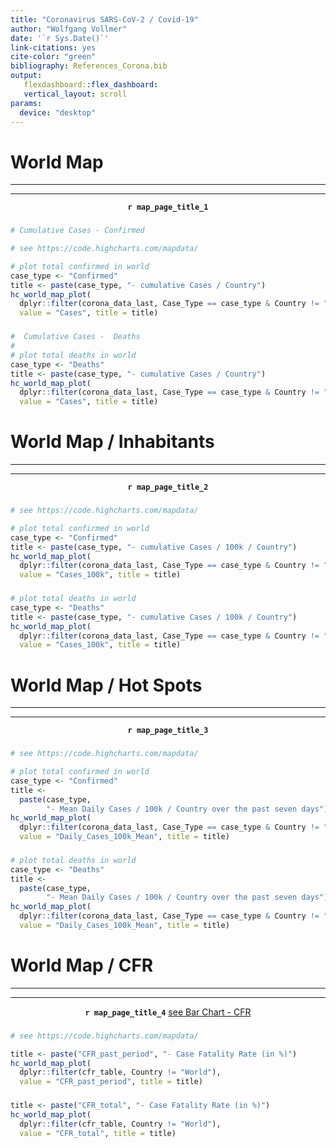 ```yaml
---
title: "Coronavirus SARS-CoV-2 / Covid-19"
author: "Wolfgang Vollmer"
date: '`r Sys.Date()`'
link-citations: yes
cite-color: "green"
bibliography: References_Corona.bib
output:
   flexdashboard::flex_dashboard:
   vertical_layout: scroll
params:
  device: "desktop"
---
```



World Map {data-navmenu="World Map"}
=====================================  

***
***


<center>**`r map_page_title_1`**</center>

###

```r
# Cumulative Cases - Confirmed

# see https://code.highcharts.com/mapdata/

# plot total confirmed in world
case_type <- "Confirmed"
title <- paste(case_type, "- cumulative Cases / Country")
hc_world_map_plot(
  dplyr::filter(corona_data_last, Case_Type == case_type & Country != "World"), 
  value = "Cases", title = title)

```


###

```r
#  Cumulative Cases -  Deaths
#  
# plot total deaths in world
case_type <- "Deaths"
title <- paste(case_type, "- cumulative Cases / Country")
hc_world_map_plot(
  dplyr::filter(corona_data_last, Case_Type == case_type & Country != "World"), 
  value = "Cases", title = title)

```


World Map / Inhabitants {data-navmenu="World Map"}
=====================================

***
***

<center>**`r map_page_title_2`**</center> 

###

```r
# see https://code.highcharts.com/mapdata/

# plot total confirmed in world
case_type <- "Confirmed"
title <- paste(case_type, "- cumulative Cases / 100k / Country")
hc_world_map_plot(
  dplyr::filter(corona_data_last, Case_Type == case_type & Country != "World"), 
  value = "Cases_100k", title = title)

```

###

```r

# plot total deaths in world
case_type <- "Deaths"
title <- paste(case_type, "- cumulative Cases / 100k / Country")
hc_world_map_plot(
  dplyr::filter(corona_data_last, Case_Type == case_type & Country != "World"), 
  value = "Cases_100k", title = title)

```



World Map / Hot Spots {data-navmenu="World Map"}
=====================================

***
***

<center>**`r map_page_title_3`**</center>

###

```r
# see https://code.highcharts.com/mapdata/

# plot total confirmed in world
case_type <- "Confirmed"
title <- 
  paste(case_type, 
        "- Mean Daily Cases / 100k / Country over the past seven days")
hc_world_map_plot(
  dplyr::filter(corona_data_last, Case_Type == case_type & Country != "World"), 
  value = "Daily_Cases_100k_Mean", title = title)

```


###

```r

# plot total deaths in world
case_type <- "Deaths"
title <- 
  paste(case_type, 
        "- Mean Daily Cases / 100k / Country over the past seven days")
hc_world_map_plot(
  dplyr::filter(corona_data_last, Case_Type == case_type & Country != "World"), 
  value = "Daily_Cases_100k_Mean", title = title)

```


World Map / CFR {data-navmenu="World Map"}
=====================================

***
***

<center>**`r map_page_title_4`** [see Bar Chart - CFR](#cfr)</center>

###

```r
# see https://code.highcharts.com/mapdata/

title <- paste("CFR_past_period", "- Case Fatality Rate (in %)")
hc_world_map_plot(
  dplyr::filter(cfr_table, Country != "World"), 
  value = "CFR_past_period", title = title)

```

###

```r

title <- paste("CFR_total", "- Case Fatality Rate (in %)")
hc_world_map_plot(
  dplyr::filter(cfr_table, Country != "World"), 
  value = "CFR_total", title = title)

```

